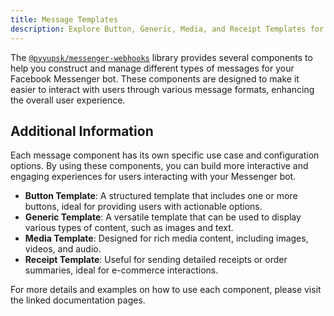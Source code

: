 ```yaml
---
title: Message Templates
description: Explore Button, Generic, Media, and Receipt Templates for Messenger with @pyyupsk/messenger-webhooks.
---
```



The [`@pyyupsk/messenger-webhooks`](https://www.npmjs.com/package/@pyyupsk/messenger-webhooks) library provides several components to help you construct and manage different types of messages for your Facebook Messenger bot. These components are designed to make it easier to interact with users through various message formats, enhancing the overall user experience.

<Cards>
  <Card
    href="/messaging/templates/button-template"
    title="Button Template"
    description="Discover how to use Button Templates to enhance your messages."
  />
  <Card
    href="/messaging/templates/generic-template"
    title="Generic Template"
    description="Understand how to create and utilize Generic Templates in your messages."
  />
  <Card
    href="/messaging/templates/media-template"
    title="Media Template"
    description="Find out how to incorporate Media Templates into your messages."
  />
  <Card
    href="/messaging/templates/receipt-template"
    title="Receipt Template"
    description="Learn about Receipt Templates and how to use them effectively."
  />
</Cards>

## Additional Information

Each message component has its own specific use case and configuration options. By using these components, you can build more interactive and engaging experiences for users interacting with your Messenger bot.

- **Button Template**: A structured template that includes one or more buttons, ideal for providing users with actionable options.
- **Generic Template**: A versatile template that can be used to display various types of content, such as images and text.
- **Media Template**: Designed for rich media content, including images, videos, and audio.
- **Receipt Template**: Useful for sending detailed receipts or order summaries, ideal for e-commerce interactions.

For more details and examples on how to use each component, please visit the linked documentation pages.
